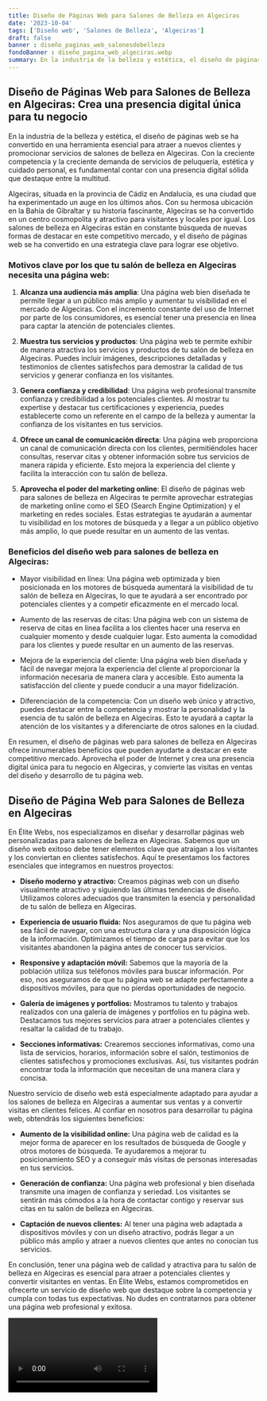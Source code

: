 ```yaml
---
title: Diseño de Páginas Web para Salones de Belleza en Algeciras
date: '2023-10-04'
tags: ['Diseño web', 'Salones de Belleza', 'Algeciras']
draft: false
banner : diseño_paginas_web_salonesdebelleza
fondoBanner : diseño_pagina_web_algeciras.webp
summary: En la industria de la belleza y estética, el diseño de páginas web se ha convertido en una herramienta esencial para atraer a nuevos clientes y promocionar servicios de salones de belleza en Algeciras. Con la creciente competencia y la creciente demanda de servicios de peluquería, estética y cuidado personal, es fundamental contar con una presencia digital sólida que destaque entre la multitud.
---
```


## **Diseño de Páginas Web para Salones de Belleza en Algeciras: Crea una presencia digital única para tu negocio**

En la industria de la belleza y estética, el diseño de páginas web se ha convertido en una herramienta esencial para atraer a nuevos clientes y promocionar servicios de salones de belleza en Algeciras. Con la creciente competencia y la creciente demanda de servicios de peluquería, estética y cuidado personal, es fundamental contar con una presencia digital sólida que destaque entre la multitud.

Algeciras, situada en la provincia de Cádiz en Andalucía, es una ciudad que ha experimentado un auge en los últimos años. Con su hermosa ubicación en la Bahía de Gibraltar y su historia fascinante, Algeciras se ha convertido en un centro cosmopolita y atractivo para visitantes y locales por igual. Los salones de belleza en Algeciras están en constante búsqueda de nuevas formas de destacar en este competitivo mercado, y el diseño de páginas web se ha convertido en una estrategia clave para lograr ese objetivo. 

### **Motivos clave por los que tu salón de belleza en Algeciras necesita una página web:**

1. **Alcanza una audiencia más amplia**: Una página web bien diseñada te permite llegar a un público más amplio y aumentar tu visibilidad en el mercado de Algeciras. Con el incremento constante del uso de Internet por parte de los consumidores, es esencial tener una presencia en línea para captar la atención de potenciales clientes.

2. **Muestra tus servicios y productos**: Una página web te permite exhibir de manera atractiva los servicios y productos de tu salón de belleza en Algeciras. Puedes incluir imágenes, descripciones detalladas y testimonios de clientes satisfechos para demostrar la calidad de tus servicios y generar confianza en los visitantes.

3. **Genera confianza y credibilidad**: Una página web profesional transmite confianza y credibilidad a los potenciales clientes. Al mostrar tu expertise y destacar tus certificaciones y experiencia, puedes establecerte como un referente en el campo de la belleza y aumentar la confianza de los visitantes en tus servicios.

4. **Ofrece un canal de comunicación directa**: Una página web proporciona un canal de comunicación directa con los clientes, permitiéndoles hacer consultas, reservar citas y obtener información sobre tus servicios de manera rápida y eficiente. Esto mejora la experiencia del cliente y facilita la interacción con tu salón de belleza.

5. **Aprovecha el poder del marketing online**: El diseño de páginas web para salones de belleza en Algeciras te permite aprovechar estrategias de marketing online como el SEO (Search Engine Optimization) y el marketing en redes sociales. Estas estrategias te ayudarán a aumentar tu visibilidad en los motores de búsqueda y a llegar a un público objetivo más amplio, lo que puede resultar en un aumento de las ventas.

### **Beneficios del diseño web para salones de belleza en Algeciras:**

- Mayor visibilidad en línea: Una página web optimizada y bien posicionada en los motores de búsqueda aumentará la visibilidad de tu salón de belleza en Algeciras, lo que te ayudará a ser encontrado por potenciales clientes y a competir eficazmente en el mercado local.

- Aumento de las reservas de citas: Una página web con un sistema de reserva de citas en línea facilita a los clientes hacer una reserva en cualquier momento y desde cualquier lugar. Esto aumenta la comodidad para los clientes y puede resultar en un aumento de las reservas.

- Mejora de la experiencia del cliente: Una página web bien diseñada y fácil de navegar mejora la experiencia del cliente al proporcionar la información necesaria de manera clara y accesible. Esto aumenta la satisfacción del cliente y puede conducir a una mayor fidelización.

- Diferenciación de la competencia: Con un diseño web único y atractivo, puedes destacar entre la competencia y mostrar la personalidad y la esencia de tu salón de belleza en Algeciras. Esto te ayudará a captar la atención de los visitantes y a diferenciarte de otros salones en la ciudad.

En resumen, el diseño de páginas web para salones de belleza en Algeciras ofrece innumerables beneficios que pueden ayudarte a destacar en este competitivo mercado. Aprovecha el poder de Internet y crea una presencia digital única para tu negocio en Algeciras, y convierte las visitas en ventas del diseño y desarrollo de tu página web.

<GifSeo />

<Cta />

## Diseño de Página Web para Salones de Belleza en Algeciras

En Élite Webs, nos especializamos en diseñar y desarrollar páginas web personalizadas para salones de belleza en Algeciras. Sabemos que un diseño web exitoso debe tener elementos clave que atraigan a los visitantes y los conviertan en clientes satisfechos. Aquí te presentamos los factores esenciales que integramos en nuestros proyectos:

- **Diseño moderno y atractivo:** Creamos páginas web con un diseño visualmente atractivo y siguiendo las últimas tendencias de diseño. Utilizamos colores adecuados que transmiten la esencia y personalidad de tu salón de belleza en Algeciras.

- **Experiencia de usuario fluida:** Nos aseguramos de que tu página web sea fácil de navegar, con una estructura clara y una disposición lógica de la información. Optimizamos el tiempo de carga para evitar que los visitantes abandonen la página antes de conocer tus servicios.

- **Responsive y adaptación móvil:** Sabemos que la mayoría de la población utiliza sus teléfonos móviles para buscar información. Por eso, nos aseguramos de que tu página web se adapte perfectamente a dispositivos móviles, para que no pierdas oportunidades de negocio.

- **Galería de imágenes y portfolios:** Mostramos tu talento y trabajos realizados con una galería de imágenes y portfolios en tu página web. Destacamos tus mejores servicios para atraer a potenciales clientes y resaltar la calidad de tu trabajo.

- **Secciones informativas:** Crearemos secciones informativas, como una lista de servicios, horarios, información sobre el salón, testimonios de clientes satisfechos y promociones exclusivas. Así, tus visitantes podrán encontrar toda la información que necesitan de una manera clara y concisa.

Nuestro servicio de diseño web está especialmente adaptado para ayudar a los salones de belleza en Algeciras a aumentar sus ventas y a convertir visitas en clientes felices. Al confiar en nosotros para desarrollar tu página web, obtendrás los siguientes beneficios:

- **Aumento de la visibilidad online:** Una página web de calidad es la mejor forma de aparecer en los resultados de búsqueda de Google y otros motores de búsqueda. Te ayudaremos a mejorar tu posicionamiento SEO y a conseguir más visitas de personas interesadas en tus servicios.

- **Generación de confianza:** Una página web profesional y bien diseñada transmite una imagen de confianza y seriedad. Los visitantes se sentirán más cómodos a la hora de contactar contigo y reservar sus citas en tu salón de belleza en Algeciras.

- **Captación de nuevos clientes:** Al tener una página web adaptada a dispositivos móviles y con un diseño atractivo, podrás llegar a un público más amplio y atraer a nuevos clientes que antes no conocían tus servicios.

En conclusión, tener una página web de calidad y atractiva para tu salón de belleza en Algeciras es esencial para atraer a potenciales clientes y convertir visitantes en ventas. En Élite Webs, estamos comprometidos en ofrecerte un servicio de diseño web que destaque sobre la competencia y cumpla con todas tus expectativas. No dudes en contratarnos para obtener una página web profesional y exitosa.

<Video />

<CtaBot job='Salones de Belleza' city='Algeciras'/>

<Gmaps query='Algeciras+españa+maps' />